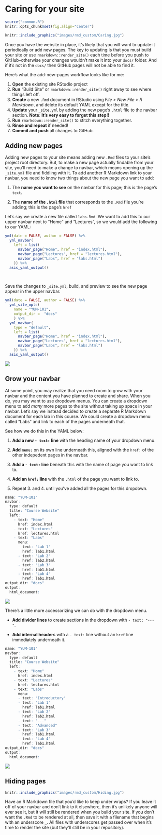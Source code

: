 # Caring for your site {#rmd-care}

```r
source("common.R")
knitr::opts_chunk$set(fig.align="center")
```


```r
knitr::include_graphics("images/rmd_custom/Caring.jpg")
```

Once you have the website in place, it's likely that you will want to update it periodically or add new pages. The key to updating is that you must build your site or use `rmarkdown::render_site()` each time before you push to GitHub--otherwise your changes wouldn't make it into your `docs/` folder. And if it's not in the `docs/` then GitHub pages will not be able to find it. 

Here's what the add-new-pages workflow looks like for me:

1. **Open** the existing site RStudio project
2. **Run** "Build Site" or `rmarkdown::render_site()` right away to see where things left off.
3. **Create** a new `.Rmd` document in RStudio using *File > New File > R Markdown*, and delete its default YAML except for the title. 
4. **Update** your `_site.yml` by adding the new page's `.html` file to the navbar section. **Note: It's very easy to forget this step!!**
6. **Run** `rmarkdown::render_site()` to stitch everything together.
7. **Rinse and repeat** if needed!
8. **Commit and push** all changes to GitHub.

## Adding new pages {#add-rmd}

Adding new pages to your site means adding new `.Rmd` files to your site's project root directory. But, to make a new page actually findable from your site, you'll need to make a change to navbar, which means opening up the `_site.yml` file and fiddling with it. To add another R Markdown link to your navbar, you need to know two things about the new page you want to add:

1. The **name you want to see** on the navbar for this page; this is the page's `text`.

1. The **name of the `.html` file** that corresponds to the `.Rmd` file you're adding; this is the page's `href`

Let's say we create a new file called `labs.Rmd`. We want to add this to our upper navbar next to "Home" and "Lectures", so we would add the following to our YAML:

```r
yml(date = FALSE, author = FALSE) %>%
  yml_navbar(
    left = list(
      navbar_page("Home", href = "index.html"),
      navbar_page("Lectures", href = "lectures.html"),
      navbar_page("Labs", href = "labs.html")
    )) %>% 
  asis_yaml_output()
```

\

Save the changes to `_site.yml`, build, and preview to see the new page appear in the upper navbar.

<div class = side-by-side>
<div class = side1>

```r
yml(date = FALSE, author = FALSE) %>% 
  yml_site_opts(
    name = "YUM-101",
    output_dir =  "docs"
    ) %>% 
  yml_navbar(
    type = "default",
    left = list(
      navbar_page("Home", href = "index.html"),
      navbar_page("Lectures", href = "lectures.html"),
      navbar_page("Labs", href = "labs.html")
    )) %>% 
  asis_yaml_output()
```

</div>

<div class= side2>
![](images/rmd_custom/new_page.png)

</div>
</div>

## Grow your navbar {#rmd-grow}

At some point, you may realize that you need room to grow with your navbar and the content you have planned to create and share. When you do, you may want to use dropdown menus. You can create a dropdown menu to add *many* more pages to the site without taking up space in your navbar. Let's say we instead decided to create a separate R Markdown document for each lab in this course. We could create a dropdown menu called "Labs" and link to each of the pages underneath that. 

See how we do this in the YAML below:

1. **Add a new `- text:` line** with the heading name of your dropdown menu. 

2. **Add `menu:`** on its own line underneath this, aligned with the `href:` of the other indepedent pages in the navbar.  

3. **Add a `- text:` line** beneath this with the name of page you want to link to.  

4. **Add an `href:` line** with the `.html` of the page you want to link to.  

5. Repeat 3. and 4. until you've added all the pages for this dropdown.


<div class = side-by-side>
<div class = side1>
```r
name: "YUM-101"
navbar:
  type: default
  title: "Course Website"
  left:
    - text: "Home"
      href: index.html
    - text: "Lectures"
      href: lectures.html
    - text: "Labs"
      menu:
      - text: "Lab 1"
        href: lab1.html
      - text: "Lab 2"
        href: lab2.html
      - text: "Lab 3"
        href: lab1.html
      - text: "Lab 4"
        href: lab1.html
output_dir: "docs"
output: 
  html_document:
```
</div>

<div class= side2>
![](images/rmd_custom/dropdown1.png)

</div>
</div>

There's a little more accessorizing we can do with the dropdown menu.

* **Add divider lines** to create sections in the dropdown with `- text: "---"`. 

* **Add internal headers** with a `- text:` line without an `href` line immediately underneath it. 


<div class = side-by-side>
<div class = side1>
```r
name: "YUM-101"
navbar:
  type: default
  title: "Course Website"
  left:
    - text: "Home"
      href: index.html
    - text: "Lectures"
      href: lectures.html
    - text: "Labs"
      menu:
      - text: "Introductory"
      - text: "Lab 1"
        href: lab1.html
      - text: "Lab 2"
        href: lab2.html
      - text: "---"
      - text: "Advanced"
      - text: "Lab 3"
        href: lab1.html
      - text: "Lab 4"
        href: lab1.html
output_dir: "docs"
output: 
  html_document:
```
</div>

<div class= side2>
![](images/rmd_custom/dropdown2.png)

</div>
</div>


## Hiding pages {#hide-rmd}

```r
knitr::include_graphics("images/rmd_custom/Hiding.jpg")
```
Have an R Markdown file that you'd like to keep under wraps? If you leave it off of your navbar and don't link to it elsewhere, then it's unlikely anyone will ever see it, but it will still be rendered when you build your site. If you don't want the `.Rmd` to be rendered at all, then save it with a filename that begins with an underscore `_`. All files with underscores get passed over when it's time to render the site (but they'll still be in your repository).


